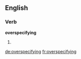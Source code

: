 ==English==

===Verb===
'''overspecifying'''

# {{present participle of|overspecify}}

[[de:overspecifying]]
[[fr:overspecifying]]